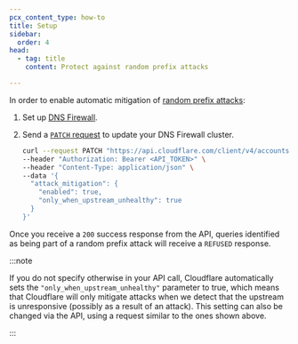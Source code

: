 ```yaml
---
pcx_content_type: how-to
title: Setup
sidebar:
  order: 4
head:
  - tag: title
    content: Protect against random prefix attacks

---
```


In order to enable automatic mitigation of [random prefix attacks](/dns/dns-firewall/random-prefix-attacks/about/):

1. Set up [DNS Firewall](/dns/dns-firewall/setup/).
2. Send a [`PATCH` request](/api/resources/dns_firewall/methods/edit/) to update your DNS Firewall cluster.

   ```bash
   curl --request PATCH "https://api.cloudflare.com/client/v4/accounts/{account_id}/dns_firewall/{cluster_tag}" \
   --header "Authorization: Bearer <API_TOKEN>" \
   --header "Content-Type: application/json" \
   --data '{
     "attack_mitigation": {
       "enabled": true,
       "only_when_upstream_unhealthy": true
     }
   }'
   ```

Once you receive a `200` success response from the API, queries identified as being part of a random prefix attack will receive a `REFUSED` response.

:::note


If you do not specify otherwise in your API call, Cloudflare automatically sets the `"only_when_upstream_unhealthy"` parameter to true, which means that Cloudflare will only mitigate attacks when we detect that the upstream is unresponsive (possibly as a result of an attack). This setting can also be changed via the API, using a request similar to the ones shown above.


:::
